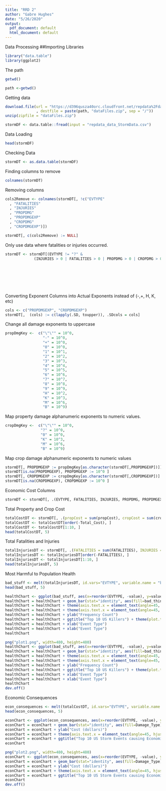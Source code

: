 ---
title: "RRD 2"
author: "Gabre Hughes"
date: "5/26/2020"
output:
  pdf_document: default
  html_document: default
---

Data Processing
##Importing Libraries
```{r}
library("data.table")
library(ggplot2)
```

The path 
```{r}
getwd()

path <-getwd()
```


Getting data 
```{r}
download.file(url = "https://d396qusza40orc.cloudfront.net/repdata%2Fdata%2FStormData.csv.bz2"
              , destfile = paste(path, "dataFiles.zip", sep = "/"))
unzip(zipfile = "dataFiles.zip")

stormDF <- data.table::fread(input = "repdata_data_StormData.csv")

```


Data Loading

```{r}
head(stormDF)
```



Checking Data 
```{r}
stormDT <- as.data.table(stormDF)
```


Finding columns to remove
```{r}
colnames(stormDT)

```


Removing columns

```{r}
cols2Remove <- colnames(stormDT[, !c("EVTYPE"
  , "FATALITIES"
  , "INJURIES"
  , "PROPDMG"
  , "PROPDMGEXP"
  , "CROPDMG"
  , "CROPDMGEXP")])
```



```{r}
stormDT[, c(cols2Remove) := NULL]
```

Only use data where fatalities or injuries occurred.

```{r}
stormDT <- stormDT[(EVTYPE != "?" & 
             (INJURIES > 0 | FATALITIES > 0 | PROPDMG > 0 | CROPDMG > 0)), c("EVTYPE"
                                                                            , "FATALITIES"
                                                                            , "INJURIES"
                                                                            , "PROPDMG"
                                                                            , "PROPDMGEXP"
                                                                            , "CROPDMG"
                                                                            , "CROPDMGEXP") ]
```

Converting Exponent Columns into Actual Exponents instead of (-,+, H, K, etc)

```{r}
cols <- c("PROPDMGEXP", "CROPDMGEXP")
stormDT[,  (cols) := c(lapply(.SD, toupper)), .SDcols = cols]
```

Change all damage exponents to uppercase
```{r}
propDmgKey <-  c("\"\"" = 10^0,
                 "-" = 10^0, 
                 "+" = 10^0,
                 "0" = 10^0,
                 "1" = 10^1,
                 "2" = 10^2,
                 "3" = 10^3,
                 "4" = 10^4,
                 "5" = 10^5,
                 "6" = 10^6,
                 "7" = 10^7,
                 "8" = 10^8,
                 "9" = 10^9,
                 "H" = 10^2,
                 "K" = 10^3,
                 "M" = 10^6,
                 "B" = 10^9)
```


Map property damage alphanumeric exponents to numeric values.

```{r}
cropDmgKey <-  c("\"\"" = 10^0,
                "?" = 10^0, 
                "0" = 10^0,
                "K" = 10^3,
                "M" = 10^6,
                "B" = 10^9)
```

Map crop damage alphanumeric exponents to numeric values

```{r}
stormDT[, PROPDMGEXP := propDmgKey[as.character(stormDT[,PROPDMGEXP])]]
stormDT[is.na(PROPDMGEXP), PROPDMGEXP := 10^0 ]
stormDT[, CROPDMGEXP := cropDmgKey[as.character(stormDT[,CROPDMGEXP])] ]
stormDT[is.na(CROPDMGEXP), CROPDMGEXP := 10^0 ]

```

Economic Cost Columns

```{r}
stormDT <- stormDT[, .(EVTYPE, FATALITIES, INJURIES, PROPDMG, PROPDMGEXP, propCost = PROPDMG * PROPDMGEXP, CROPDMG, CROPDMGEXP, cropCost = CROPDMG * CROPDMGEXP)]
```

Total Property and Crop Cost

```{r}
totalCostDT <- stormDT[, .(propCost = sum(propCost), cropCost = sum(cropCost), Total_Cost = sum(propCost) + sum(cropCost)), by = .(EVTYPE)]
totalCostDT <- totalCostDT[order(-Total_Cost), ]
totalCostDT <- totalCostDT[1:10, ]
head(totalCostDT, 5)

```
Total Fatalities and Injuries

```{r}
totalInjuriesDT <- stormDT[, .(FATALITIES = sum(FATALITIES), INJURIES = sum(INJURIES), totals = sum(FATALITIES) + sum(INJURIES)), by = .(EVTYPE)]
totalInjuriesDT <- totalInjuriesDT[order(-FATALITIES), ]
totalInjuriesDT <- totalInjuriesDT[1:10, ]
head(totalInjuriesDT, 5)
```

Most Harmful to Population Health

```{r}
bad_stuff <- melt(totalInjuriesDT, id.vars="EVTYPE", variable.name = "bad_thing")
head(bad_stuff, 5)
```



```{r}
healthChart <- ggplot(bad_stuff, aes(x=reorder(EVTYPE, -value), y=value))
healthChart = healthChart + geom_bar(stat="identity", aes(fill=bad_thing), position="dodge")
healthChart = healthChart + theme(axis.text.x = element_text(angle=45, hjust=1))
healthChart = healthChart + theme(axis.text.x = element_text(angle=45, hjust=1))
healthChart = healthChart + ylab("Frequency Count") 
healthChart = healthChart + ggtitle("Top 10 US Killers") + theme(plot.title = element_text(hjust = 0.5))
healthChart = healthChart + xlab("Event Type") 
healthChart = healthChart + xlab("Event Type") 
healthChart
```



```{r}
png("plot1.png", width=480, height=480)
healthChart <- ggplot(bad_stuff, aes(x=reorder(EVTYPE, -value), y=value))
healthChart = healthChart + geom_bar(stat="identity", aes(fill=bad_thing), position="dodge")
healthChart = healthChart + theme(axis.text.x = element_text(angle=45, hjust=1))
healthChart = healthChart + theme(axis.text.x = element_text(angle=45, hjust=1))
healthChart = healthChart + ylab("Frequency Count") 
healthChart = healthChart + ggtitle("Top 10 US Killers") + theme(plot.title = element_text(hjust = 0.5))
healthChart = healthChart + xlab("Event Type") 
healthChart = healthChart + xlab("Event Type") 
healthChart
dev.off()
```










Economic Consequences

```{r}
econ_consequences <- melt(totalCostDT, id.vars="EVTYPE", variable.name = "Damage_Type")
head(econ_consequences, 5)
```


```{r}
econChart <- ggplot(econ_consequences, aes(x=reorder(EVTYPE, -value), y=value))
econChart = econChart + geom_bar(stat="identity", aes(fill=Damage_Type), position="dodge")
econChart = econChart + ylab("Cost (dollars)") 
econChart = econChart + theme(axis.text.x = element_text(angle=45, hjust=1))
econChart = econChart + ggtitle("Top 10 US Storm Events causing Economic Consequences") + theme(plot.title = element_text(hjust = 0.5))
econChart
```



```{r}
png("plot2.png", width=480, height=480)
econChart <- ggplot(econ_consequences, aes(x=reorder(EVTYPE, -value), y=value))
econChart = econChart + geom_bar(stat="identity", aes(fill=Damage_Type), position="dodge")
econChart = econChart + ylab("Cost (dollars)") 
econChart = econChart + theme(axis.text.x = element_text(angle=45, hjust=1))
econChart = econChart + ggtitle("Top 10 US Storm Events causing Economic Consequences") + theme(plot.title = element_text(hjust = 0.5))
econChart
dev.off()
```



